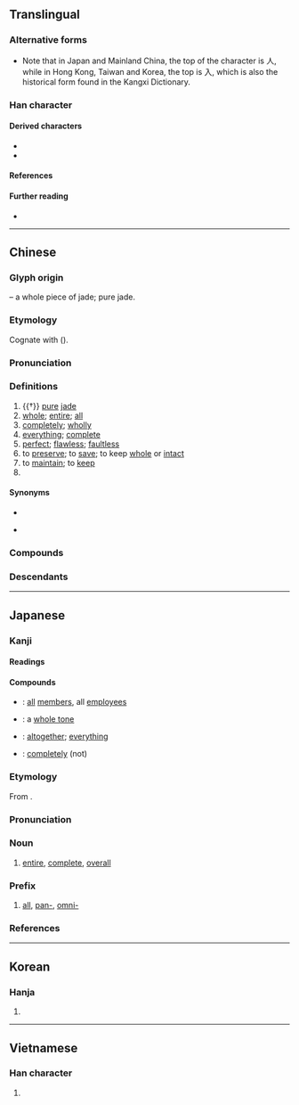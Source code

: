 {{also|金|𠓴|㒰}}
{{character info}}
{{character info|0xfa72}}
{{commonscat}}
==Translingual==
{{CJKV-forms|全|全|全|全}}
{{stroke order|strokes=6}}
{{stroke order|type=animate}}
{{stroke order|type=janimate}}

===Alternative forms===
* Note that in Japan and Mainland China, the top of the character is 人, while in Hong Kong, Taiwan and Korea, the top is 入, which is also the historical form found in the Kangxi Dictionary. 

===Han character===
{{Han char|rn=11|rad=入|as=04|sn=6|four=80104|canj=OMG|ids=⿱人王 <small>(GJV)</small>,⿱入王 <small>(HTK)</small>}}

====Derived characters====
* {{l|mul|[[佺]], [[㓌]], [[姾]], [[恮]], [[拴]], [[洤]], [[栓]], [[烇]], [[牷]], [[㻇]], [[䀬]], [[硂]], [[絟]]([[𬘥]]), [[𧊲]], [[詮]]([[诠]]), [[跧]], [[輇]]([[辁]]), [[酫]], [[銓]]([[铨]]), [[駩]]([[𩧴]])}}
* {{l|mul|[[𠓻]], [[𠓹]], [[𠓾]], [[峑]], [[𣁦]], [[荃]], [[筌]], [[痊]]}}

====References====
{{Han ref|kx=0126.050|dkj=01424|dj=0271.030|hdz=10115.080|uh=5168}}

====Further reading====
* {{wikidatalite|Q54874864|全}}
{{clear}}
----

==Chinese==
{{zh-forms|alt=㒰}}
{{zh-wp|zh:全姓|nan:Choân (sèⁿ)}}

===Glyph origin===
{{Han etym}}
{{Han compound|入|玉|ls=ic|t2=jade}} – a whole piece of jade; pure jade.

===Etymology===
Cognate with {{och-l|痊|to become cured}} ({{zh-ref|Karlgen, 1956}}).

===Pronunciation===
{{zh-pron
|m=quán
|m-s=quan2
|dg=чүан1
|c=cyun4
|c-t=tun3
|g=qyon2
|h=pfs=chhiòn;gd=qiên2
|j=qye1
|mb=cṳǐng
|md=ciòng
|mn=qz,tw,xm:chn̂g/zz:chûiⁿ/choân
|mn_note=chn̂g/chûiⁿ - vernacular; choân - literary
|mn-t=cuêng5/cuang5
|mn-t_note=cuêng5 - Chaozhou; cuang5 - Shantou
|w=3xxi
|x=cienn2
|mc=y
|oc=y
|ma=y
|cat=n,a,adv,v,pn
}}

===Definitions===
{{zh-hanzi}}

# {{†}} [[pure]] [[jade]]
# [[whole]]; [[entire]]; [[all]]
# [[completely]]; [[wholly]]
# [[everything]]; [[complete]]
# [[perfect]]; [[flawless]]; [[faultless]]
# to [[preserve]]; to [[save]]; to keep [[whole]] or [[intact]]
# to [[maintain]]; to [[keep]]
# {{surname|zh}}

====Synonyms====
* {{s|whole}}
{{zh-syn-saurus|完整}}
* {{s|all}}
{{zh-dial|都}}

===Compounds===
{{zh-der|周全|全屍|全活|全真教|全等|公私兩全|全額交割|全能運動|十全十美|全票|全豹|全然|全無人性|不完全葉|全天域|二程全書|兩全其美|健全|安全閥|十全|全蝕|完全小學|全景電影|全福|全日制|安全燈|委曲成全|完全就業|全盤|十全老人|保全處分|全面|保全業|兩全|全取|全力以赴|全脂奶粉|全民投票|保全程序|全身之計|全綵|全盛|全心全力|周全方便|全職媽媽|以偏概全|一應俱全|全能生產|全身美白|全景|全套|完全立方|全世界|人事全非|全科醫師|四角俱全|全本|全民運動|全球|全席|全祿|全真先生|全勤|全節|全權|不全|全分|全速|忠孝兩全|安全係數|完全變態|安全率|完全肥料|全文檢索|全方位|一次全倒|全數|大力成全|委曲求全|全民健保|全軍覆沒|忠義雙全|全裂葉|忠孝雙全|全真|全身|全身遠害|五音不全|全軍|全額|全民政治|全銜|十項全能|安全島|八字全帖|全稱|全般|全錄|全集|全唐詩|完全燃燒|全血輸血|不齊全|全力|忍辱求全|六法全書|全神貫注|安全距離|全知|全閉音|安全電流|全始全終|全天候|全心全意|全性|安全帽|二次全倒|全日|小全張|全軀|保全|全年|兩面顧全|全緣葉|全中文|全帖|大獲全勝|安全梯|全音|全部|全人|完完全全|完全葉|完全花|完全比賽|完全數|完全打擊|完全平方|完全中立|完全|全能|全清|安全速度|安全玻璃|安全火柴|安全期|安全感|安全帶|安全刀片|安全|全盤托出|交通安全|安全門|全國|德容兩全|全受全歸|全武行|全體|全無心肝|全長|保全公司|全唐文|全掛子|天全|全局|全民保險|大全張|大全|全壘打|全然不同|圓全|名聞全國|全愈|全開|卯足全力|四庫全書|俱全|全家|全德|全貌|公共安全|全面戰爭|導引大全|全副|全民作戰|不完全是|全新|劉全進瓜|全職|全家福|全國性|全程|全阻|全軍覆滅|全盤否定|全牛|全無忌憚|全民|全權公使|全權代表|全才|全城|全勝|全責|安全氣囊|新約全書|瓦全|渾全|智勇兼全|求全|百科全書|滿漢全席|社會安全|福祿雙全|成全|短褐不全|福壽全歸|目牛無全|月全食|景岳全書|智勇雙全|萬全之計|萬全之策|萬全|福無十全|福壽雙全|百子全書|神清氣全|目無全牛|殘缺不全|百舉百全|歸全反真|文武全才|日全蝕|曹全碑|照單全收|才貌雙全|求全責備|求全之毀|日全食|文武雙全|顧全|隻影全無|自全之計|竭盡全力|色色俱全|集體安全|舊約全書|齊全|計出萬全|苟全|通觀全局|顧全大局|面目全非|難竟全功|難以兩全|面面俱全|遠害全身|雙全|全豐|全書|全備|全會|全地|全角|全員|全域|全曲|全功|全文|全是}}

===Descendants===
{{CJKV||ぜん|전|toàn}}

{{zh-cat|Beginning}}

----

==Japanese==

===Kanji===
{{ja-kanji|grade=3|rs=入04}}

====Readings====
{{ja-readings
|goon=ぜん
|kanon=せん
|kun=すべ-て, まった-く, まった-い, まっと-う<まつた-う
}}

====Compounds====
{{der-top|Compounds}}
* {{ja-r|全%員|ぜん%いん}}: [[all]] [[member]]s, all [[employee]]s
* {{ja-r|全%音|ぜん%おん}}: a [[whole tone]]
* {{ja-r|全%部|ぜん%ぶ}}: [[altogether]]; [[everything]]
* {{ja-r|全%然|ぜん%ぜん}}: [[completely]] (not) {{qualifier|followed by a negative verb}}
{{der-bottom}}

===Etymology===
{{ja-kanjitab|yomi=o|ぜん}}
From {{bor|ja|ltc|-|sort=せん'}} {{m|zh|全|tr=dzjwen||complete, whole}}.

===Pronunciation===
{{ja-pron|yomi=goon|ぜん|acc=1|acc_ref=DJR}}

===Noun===
{{ja-noun|ぜん}}

# [[entire]], [[complete]], [[overall]]

===Prefix===
{{ja-pos|prefix|ぜん}}

# [[all]], [[pan-]], [[omni-]]

===References===
<references/>

----

==Korean==

===Hanja===
{{ko-hanja|온전하다|온전할|전}}

# {{hanja form of|전|[[intact]]}}

----

==Vietnamese==

===Han character===
{{vi-readings|reading=[[toàn]], [[tuyền]]|rs=入04}}

# {{rfdef|vi|sort=入04}}